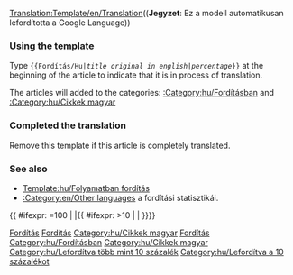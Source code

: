 <noinclude>[[Translation:Template/en/Translation]]</noinclude><noinclude>(('''Jegyzet''': Ez a modell automatikusan lefordította a Google Language))
</noinclude>{{en/Ambox| type  = style
| image = en/Translation.png
| text  = <strong>Ez a cikk fordítása az eredeti angol nyelven: <includeonly>[{{SERVER}}{{localurl:{{NAMESPACE}}:{{{1}}}|action=view}} {{{1}}}]</includeonly><noinclude>{{{1}}}</noinclude>.</strong><br/>
<div style="font-size: 90%">
Százalék: {{{2|0}}}% kb<br/>
Kérem, segítsen javítása azáltal, [{{SERVER}}{{localurl:{{NAMESPACE}}:{{PAGENAME}}|action=edit}} megfogalmazásában].
</div><div style="font-size: 80%">
* Használja a [[en/Wiki/Manual of Style|Manual of Style]] a helyes változat.
* Ne feledje, hogy távolítsa el ezt a sablont, ha a cikk helyesen fordították.</div>
}}<noinclude>

=== Using the template ===
Type <code><nowiki>{{</nowiki>Fordítás/Hu|''title original in english''|''percentage''<nowiki>}}</nowiki></code> at the beginning of the article to indicate that it is in process of translation.

The articles will added to the categories: [[:Category:hu/Fordításban]] and [[:Category:hu/Cikkek magyar]]

=== Completed the translation===
Remove this template if this article is completely translated.

=== See also===
*[[Template:hu/Folyamatban fordítás]]
*[[:Category:en/Other languages]] a fordítási statisztikái.

[[Category:hu/Sablonok|Fordítás]]
[[Category:hu/Üzenet dobozok|Fordítás]]
[[Category:hu/Cikkek magyar]]
[[Category:hu/Fordítás|Fordítás]]

</noinclude><includeonly>[[Category:hu/Fordításban]]{{ #ifexpr: {{{2|0}}}=100 | |[[Category:hu/Cikkek magyar]]{{ #ifexpr: {{{2|0}}}>10 | [[Category:hu/Lefordítva több mint 10 százalék]] | [[Category:hu/Lefordítva a 10 százalékot]]}}}}</includeonly>